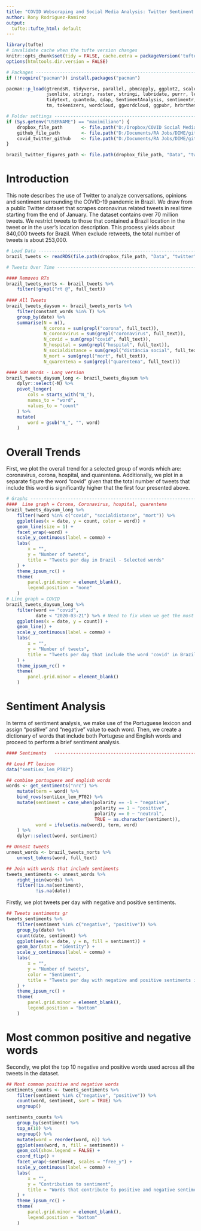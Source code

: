 ```yaml
---
title: "COVID Webscraping and Social Media Analysis: Twitter Sentiment Analysis"
author: Rony Rodriguez-Ramirez
output:
  tufte::tufte_html: default
---
```


```r
library(tufte)
# invalidate cache when the tufte version changes
knitr::opts_chunk$set(tidy = FALSE, cache.extra = packageVersion('tufte'))
options(htmltools.dir.version = FALSE)
```

```r
# Packages ---------------------------------------------------------------------
if (!require("pacman")) install.packages("pacman")

pacman::p_load(gtrendsR, tidyverse, parallel, pbmcapply, ggplot2, scales,
               jsonlite, stringr, raster, stringi, lubridate, purrr, lexiconPT,
               tidytext, quanteda, qdap, SentimentAnalysis, sentimentr,
               tm, tokenizers, wordcloud, ggwordcloud, ggpubr, hrbrthemes)

# Folder settings --------------------------------------------------------------
if (Sys.getenv("USERNAME") == "maximiliano") {
    dropbox_file_path       <- file.path("D:/Dropbox/COVID Social Media Analysis")
    github_file_path        <- file.path("D:/Documents/RA Jobs/DIME/github/covid-social-media-analysis")
    covid_twitter_github    <- file.path("D:/Documents/RA Jobs/DIME/github/COVID-19-TweetIDs")
}

brazil_twitter_figures_path <- file.path(dropbox_file_path, "Data", "twitter", "Outputs", "figures")

```

# Introduction

This note describes the use of Twitter to analyze conversations, opinions and sentiment
surrounding the COVID-19 pandemic in Brazil. We draw from a public Twitter dataset
that scrapes coronavirus related tweets in real time starting from the end of January.
The dataset contains over 70 million tweets. We restrict tweets to those that contained
a Brazil location in the tweet or in the user’s location description.
This process yields about 840,000 tweets for Brazil. When exclude retweets, the total number of
tweets is about 253,000.

```r
# Load Data --------------------------------------------------------------------
brazil_tweets <- readRDS(file.path(dropbox_file_path, "Data", "twitter", "FinalData", "brazil_tweets", "rds", "brazil_tweets_appended_clean.Rds"))

# Tweets Over Time -------------------------------------------------------------

#### Removes RTs
brazil_tweets_norts <- brazil_tweets %>%
    filter(!grepl("rt @", full_text))
    
#### All Tweets
brazil_tweets_daysum <- brazil_tweets_norts %>%
    filter(constant_words %in% T) %>%
    group_by(date) %>%
    summarise(N = n(),
              N_corona = sum(grepl("corona", full_text)),
              N_coronavirus = sum(grepl("coronavirus", full_text)),
              N_covid = sum(grep("covid", full_text)), 
              N_hospital = sum(grepl("hospital", full_text)),
              N_socialdistance = sum(grepl("distância social", full_text)),
              N_mort = sum(grepl("mort", full_text)),
              N_quarentena = sum(grepl("quarentena", full_text)))

#### SUM Words - Long version
brazil_tweets_daysum_long <- brazil_tweets_daysum %>%
    dplyr::select(-N) %>% 
    pivot_longer(
        cols = starts_with("N_"),
        names_to = "word",
        values_to = "count"
    ) %>% 
    mutate(
        word = gsub("N_", "", word)
    )
```

# Overall Trends

First, we plot the overall trend for a selected group of words which are: coronavirus, corona, hospital, and quarentena.
Additionally, we plot in a separate figure the word "covid" given that the total number of tweets that include this word is significantly higher that the first four presented above.

```r
# Graphs -----------------------------------------------------------------------
####  Line graph = Corona, Coronavirus, hospital, quarentena
brazil_tweets_daysum_long %>% 
    filter(!word %in% c("covid", "socialdistance", "mort")) %>%
    ggplot(aes(x = date, y = count, color = word)) + 
    geom_line(size = 1) + 
    facet_wrap(~word) +
    scale_y_continuous(label = comma) + 
    labs(
        x = "", 
        y = "Number of tweets",
        title = "Tweets per day in Brazil - Selected words"
    ) + 
    theme_ipsum_rc() + 
    theme(
        panel.grid.minor = element_blank(),
        legend.position = "none"
    )
# Line graph = COVID
brazil_tweets_daysum_long %>% 
    filter(word == "covid",
           date < "2020-03-21") %>% # Need to fix when we get the most recent data
    ggplot(aes(x = date, y = count)) + 
    geom_line() + 
    scale_y_continuous(label = comma) + 
    labs(
        x = "", 
        y = "Number of tweets",
        title = "Tweets per day that include the word 'covid' in Brazil"
    ) + 
    theme_ipsum_rc() + 
    theme(
        panel.grid.minor = element_blank()
    )

```


# Sentiment Analysis

In terms of sentiment analysis, we make use of the Portuguese lexicon and assign "positive" and "negative" value to each word. Then, we create a dictionary of words that include both Portugese and English words and proceed to perform a brief sentiment analysis.

```r
#### Sentiments   --------------------------------------------------------------

## Load PT lexicon 
data("sentiLex_lem_PT02")

## combine portuguese and english words 
words <- get_sentiments("nrc") %>% 
    mutate(term = word) %>% 
    bind_rows(sentiLex_lem_PT02) %>% 
    mutate(sentiment = case_when(polarity == -1 ~ "negative",
                                 polarity == 1 ~ "positive",
                                 polarity == 0 ~ "neutral",
                                 TRUE ~ as.character(sentiment)),
           word = ifelse(is.na(word), term, word)
    ) %>% 
    dplyr::select(word, sentiment)

## Unnest tweets
unnest_words <- brazil_tweets_norts %>%
    unnest_tokens(word, full_text)

## Join with words that include sentiments
tweets_sentiments <- unnest_words %>%
    right_join(words) %>%
    filter(!is.na(sentiment),
           !is.na(date)) 

```

Firstly, we plot tweets per day with negative and positive sentiments.

```r
## Tweets sentiments gr
tweets_sentiments %>% 
    filter(sentiment %in% c("negative", "positive")) %>% 
    group_by(date) %>% 
    count(date, sentiment) %>% 
    ggplot(aes(x = date, y = n, fill = sentiment)) + 
    geom_bar(stat = "identity") +
    scale_y_continuous(label = comma) + 
    labs(
        x = "", 
        y = "Number of tweets",
        color = "Sentiment", 
        title = "Tweets per day with negative and positive sentiments in Brazil"
    ) + 
    theme_ipsum_rc() + 
    theme(
        panel.grid.minor = element_blank(),
        legend.position = "bottom"
    )
```

# Most common positive and negative words

Secondly, we plot the top 10 negative and positive words used across all the tweets in the dataset.

```r
## Most common positive and negative words
sentiments_counts <- tweets_sentiments %>% 
    filter(sentiment %in% c("negative", "positive")) %>% 
    count(word, sentiment, sort = TRUE) %>% 
    ungroup()  
```

```r
sentiments_counts %>% 
    group_by(sentiment) %>% 
    top_n(10) %>% 
    ungroup() %>% 
    mutate(word = reorder(word, n)) %>% 
    ggplot(aes(word, n, fill = sentiment)) + 
    geom_col(show.legend = FALSE) + 
    coord_flip() + 
    facet_wrap(~sentiment, scales = "free_y") + 
    scale_y_continuous(label = comma) + 
    labs(
        x = "", 
        y = "Contribution to sentiment",
        title = "Words that contribute to positive and negative sentiment in Brazil"
    ) + 
    theme_ipsum_rc() + 
    theme(
        panel.grid.minor = element_blank(),
        legend.position = "bottom"
    )
```
